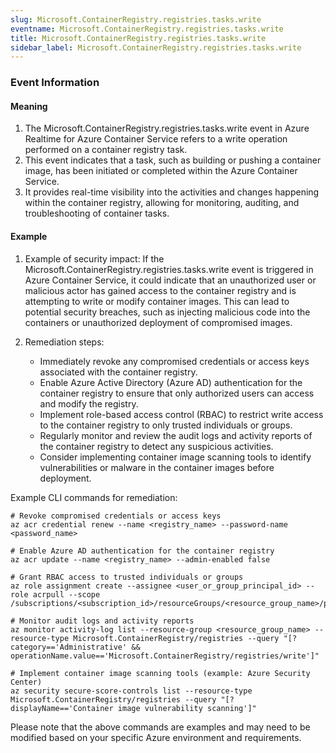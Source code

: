 ```yaml
--- 
slug: Microsoft.ContainerRegistry.registries.tasks.write
eventname: Microsoft.ContainerRegistry.registries.tasks.write
title: Microsoft.ContainerRegistry.registries.tasks.write
sidebar_label: Microsoft.ContainerRegistry.registries.tasks.write
---
```

                       
### Event Information

#### Meaning

1. The Microsoft.ContainerRegistry.registries.tasks.write event in Azure Realtime for Azure Container Service refers to a write operation performed on a container registry task.
2. This event indicates that a task, such as building or pushing a container image, has been initiated or completed within the Azure Container Service.
3. It provides real-time visibility into the activities and changes happening within the container registry, allowing for monitoring, auditing, and troubleshooting of container tasks.

#### Example

1. Example of security impact: If the Microsoft.ContainerRegistry.registries.tasks.write event is triggered in Azure Container Service, it could indicate that an unauthorized user or malicious actor has gained access to the container registry and is attempting to write or modify container images. This can lead to potential security breaches, such as injecting malicious code into the containers or unauthorized deployment of compromised images.

2. Remediation steps:
   - Immediately revoke any compromised credentials or access keys associated with the container registry.
   - Enable Azure Active Directory (Azure AD) authentication for the container registry to ensure that only authorized users can access and modify the registry.
   - Implement role-based access control (RBAC) to restrict write access to the container registry to only trusted individuals or groups.
   - Regularly monitor and review the audit logs and activity reports of the container registry to detect any suspicious activities.
   - Consider implementing container image scanning tools to identify vulnerabilities or malware in the container images before deployment.

Example CLI commands for remediation:
```
# Revoke compromised credentials or access keys
az acr credential renew --name <registry_name> --password-name <password_name>

# Enable Azure AD authentication for the container registry
az acr update --name <registry_name> --admin-enabled false

# Grant RBAC access to trusted individuals or groups
az role assignment create --assignee <user_or_group_principal_id> --role acrpull --scope /subscriptions/<subscription_id>/resourceGroups/<resource_group_name>/providers/Microsoft.ContainerRegistry/registries/<registry_name>

# Monitor audit logs and activity reports
az monitor activity-log list --resource-group <resource_group_name> --resource-type Microsoft.ContainerRegistry/registries --query "[?category=='Administrative' && operationName.value=='Microsoft.ContainerRegistry/registries/write']"

# Implement container image scanning tools (example: Azure Security Center)
az security secure-score-controls list --resource-type Microsoft.ContainerRegistry/registries --query "[?displayName=='Container image vulnerability scanning']"
```

Please note that the above commands are examples and may need to be modified based on your specific Azure environment and requirements.


 
